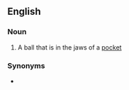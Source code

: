 ==English==

===Noun===
{{en-noun|head=[[hanging]] [[ball]]}}

# {{label|en|sports|billiards|snooker|pool}} A ball that is in the jaws of a [[pocket]]

===Synonyms===
* {{l|en|sitter}}